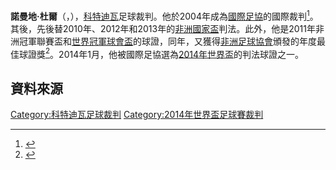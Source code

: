'''諾曼地·杜爾'''（{{lang|en|Noumandiez Doué}}，{{bd|1970年|9月29日||}}），[[科特迪瓦|科特迪瓦]]足球裁判。他於2004年成為[[國際足協|國際足協]]的國際裁判<ref>{{Cite web |url=http://www.fifa.com/associations/association=civ/footballofficials/referees/peoplekind=ref.html |title="Côte d'Ivoire: Referees" |accessdate=2014-06-07 |archive-date=2014-06-18 |archive-url=https://web.archive.org/web/20140618162747/http://www.fifa.com/associations/association=civ/footballofficials/referees/peoplekind=ref.html |dead-url=no }}</ref>。其後，先後替2010年、2012年和2013年的[[非洲國家盃|非洲國家盃]]判法。此外，他是2011年非洲冠軍聯賽盃和[[世界冠軍球會盃|世界冠軍球會盃]]的球證，同年，又獲得[[非洲足球協會|非洲足球協會]]頒發的年度最佳球證獎<ref>{{Cite web |url=http://www.bbc.co.uk/sport/0/football/16309246 |title="Yaya Toure is named Caf African Player of the Year" |accessdate=2014-06-07 |archive-date=2014-03-05 |archive-url=https://web.archive.org/web/20140305125209/http://www.bbc.co.uk/sport/0/football/16309246 |dead-url=no }}</ref>。2014年1月，他被國際足協選為[[2014年世界盃足球賽|2014年世界盃]]的判法球證之一。

==資料來源==
{{reflist}}

[[Category:科特迪瓦足球裁判|Category:科特迪瓦足球裁判]]
[[Category:2014年世界盃足球賽裁判|Category:2014年世界盃足球賽裁判]]